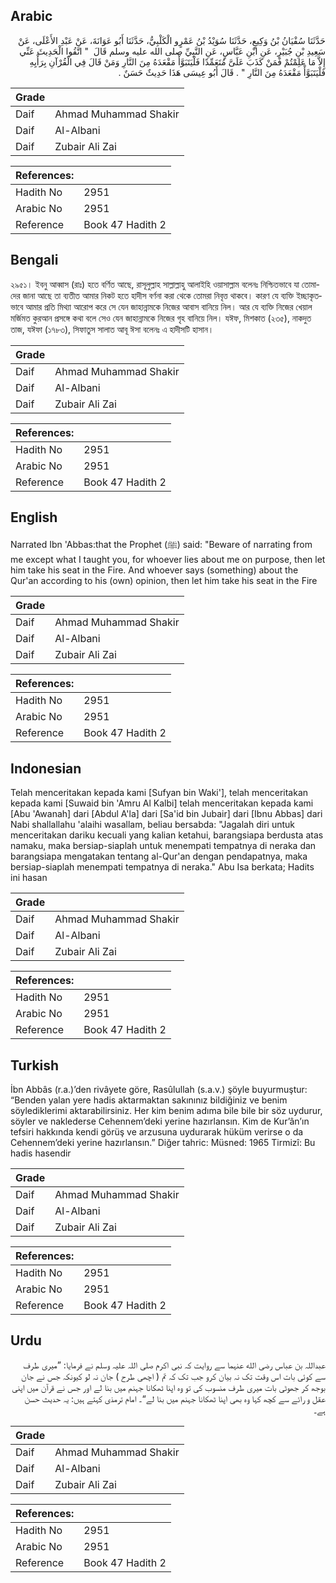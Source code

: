 ## Arabic


<div dir="rtl" lang="ar" style={{fontSize:'larger',backgroundColor:'#f8f9fa',padding:20}}>
حَدَّثَنَا سُفْيَانُ بْنُ وَكِيعٍ، حَدَّثَنَا سُوَيْدُ بْنُ عَمْرٍو الْكَلْبِيُّ، حَدَّثَنَا أَبُو عَوَانَةَ، عَنْ عَبْدِ الأَعْلَى، عَنْ سَعِيدِ بْنِ جُبَيْرٍ، عَنِ ابْنِ عَبَّاسٍ، عَنِ النَّبِيِّ صلى الله عليه وسلم قَالَ ‏ "‏ اتَّقُوا الْحَدِيثَ عَنِّي إِلاَّ مَا عَلِمْتُمْ فَمَنْ كَذَبَ عَلَىَّ مُتَعَمِّدًا فَلْيَتَبَوَّأْ مَقْعَدَهُ مِنَ النَّارِ وَمَنْ قَالَ فِي الْقُرْآنِ بِرَأْيِهِ فَلْيَتَبَوَّأْ مَقْعَدَهُ مِنَ النَّارِ ‏"‏ ‏.‏ قَالَ أَبُو عِيسَى هَذَا حَدِيثٌ حَسَنٌ ‏.‏
</div>
<div style={{backgroundColor:'#f8f9fa',padding:20, marginBottom: 10}}><table> <thead> <tr> <th>Grade</th> <th></th> </tr> </thead> <tbody> <tr><td>Daif</td><td>Ahmad Muhammad Shakir</td></tr><tr><td>Daif</td><td>Al-Albani</td></tr><tr><td>Daif</td><td>Zubair Ali Zai</td></tr></tbody></table><table> <thead> <tr> <th>References:</th> <th></th> </tr> </thead> <tbody><tr><td>Hadith No</td><td>2951</td></tr><tr><td>Arabic No</td><td>2951</td></tr><tr><td>Reference</td><td>Book 47 Hadith 2</td></tr></tbody></table></div>

## Bengali


<div dir="ltr" lang="bn" style={{fontSize:'larger',backgroundColor:'#f8f9fa',padding:20}}>
২৯৫১। ইবনু আব্বাস (রাঃ) হতে বর্ণিত আছে, রাসূলুল্লাহ সাল্লাল্লাহু আলাইহি ওয়াসাল্লাম বলেনঃ নিশ্চিতভাবে যা তোমাদের জানা আছে তা ব্যতীত আমার নিকট হতে হাদীস বর্ণনা করা থেকে তোমরা নিবৃত্ত থাকবে। কারণ যে ব্যক্তি ইচ্ছাকৃতভাবে আমার প্রতি মিথ্যা আরোপ করে সে যেন জাহান্নামকে নিজের আবাস বানিয়ে নিল। আর যে ব্যক্তি নিজের খেয়াল মর্জিমত কুরআন প্রসঙ্গে কথা বলে সেও যেন জাহান্নামকে নিজের গৃহ বানিয়ে নিল। যঈফ, মিশকাত (২৩৫), নাকদুত তাজ, যঈফা (১৭৮৩), সিফাতুস সালাত আবূ ঈসা বলেনঃ এ হাদীসটি হাসান।
</div>
<div style={{backgroundColor:'#f8f9fa',padding:20, marginBottom: 10}}><table> <thead> <tr> <th>Grade</th> <th></th> </tr> </thead> <tbody> <tr><td>Daif</td><td>Ahmad Muhammad Shakir</td></tr><tr><td>Daif</td><td>Al-Albani</td></tr><tr><td>Daif</td><td>Zubair Ali Zai</td></tr></tbody></table><table> <thead> <tr> <th>References:</th> <th></th> </tr> </thead> <tbody><tr><td>Hadith No</td><td>2951</td></tr><tr><td>Arabic No</td><td>2951</td></tr><tr><td>Reference</td><td>Book 47 Hadith 2</td></tr></tbody></table></div>

## English


<div dir="ltr" lang="en" style={{fontSize:'larger',backgroundColor:'#f8f9fa',padding:20}}>
Narrated Ibn 'Abbas:that the Prophet (ﷺ) said: "Beware of narrating from me except what I taught you, for whoever lies about me on purpose, then let him take his seat in the Fire. And whoever says (something) about the Qur'an according to his (own) opinion, then let him take his seat in the Fire
</div>
<div style={{backgroundColor:'#f8f9fa',padding:20, marginBottom: 10}}><table> <thead> <tr> <th>Grade</th> <th></th> </tr> </thead> <tbody> <tr><td>Daif</td><td>Ahmad Muhammad Shakir</td></tr><tr><td>Daif</td><td>Al-Albani</td></tr><tr><td>Daif</td><td>Zubair Ali Zai</td></tr></tbody></table><table> <thead> <tr> <th>References:</th> <th></th> </tr> </thead> <tbody><tr><td>Hadith No</td><td>2951</td></tr><tr><td>Arabic No</td><td>2951</td></tr><tr><td>Reference</td><td>Book 47 Hadith 2</td></tr></tbody></table></div>

## Indonesian


<div dir="ltr" lang="id" style={{fontSize:'larger',backgroundColor:'#f8f9fa',padding:20}}>
Telah menceritakan kepada kami [Sufyan bin Waki'], telah menceritakan kepada kami [Suwaid bin 'Amru Al Kalbi] telah menceritakan kepada kami [Abu 'Awanah] dari [Abdul A'la] dari [Sa'id bin Jubair] dari [Ibnu Abbas] dari Nabi shallallahu 'alaihi wasallam, beliau bersabda: "Jagalah diri untuk menceritakan dariku kecuali yang kalian ketahui, barangsiapa berdusta atas namaku, maka bersiap-siaplah untuk menempati tempatnya di neraka dan barangsiapa mengatakan tentang al-Qur'an dengan pendapatnya, maka bersiap-siaplah menempati tempatnya di neraka." Abu Isa berkata; Hadits ini hasan
</div>
<div style={{backgroundColor:'#f8f9fa',padding:20, marginBottom: 10}}><table> <thead> <tr> <th>Grade</th> <th></th> </tr> </thead> <tbody> <tr><td>Daif</td><td>Ahmad Muhammad Shakir</td></tr><tr><td>Daif</td><td>Al-Albani</td></tr><tr><td>Daif</td><td>Zubair Ali Zai</td></tr></tbody></table><table> <thead> <tr> <th>References:</th> <th></th> </tr> </thead> <tbody><tr><td>Hadith No</td><td>2951</td></tr><tr><td>Arabic No</td><td>2951</td></tr><tr><td>Reference</td><td>Book 47 Hadith 2</td></tr></tbody></table></div>

## Turkish


<div dir="ltr" lang="tr" style={{fontSize:'larger',backgroundColor:'#f8f9fa',padding:20}}>
İbn Abbâs (r.a.)’den rivâyete göre, Rasûlullah (s.a.v.) şöyle buyurmuştur: “Benden yalan yere hadis aktarmaktan sakınınız bildiğiniz ve benim söylediklerimi aktarabilirsiniz. Her kim benim adıma bile bile bir söz uydurur, söyler ve naklederse Cehennem’deki yerine hazırlansın. Kim de Kur’ân’ın tefsiri hakkında kendi görüş ve arzusuna uydurarak hüküm verirse o da Cehennem’deki yerine hazırlansın.” Diğer tahric: Müsned: 1965 Tirmizî: Bu hadis hasendir
</div>
<div style={{backgroundColor:'#f8f9fa',padding:20, marginBottom: 10}}><table> <thead> <tr> <th>Grade</th> <th></th> </tr> </thead> <tbody> <tr><td>Daif</td><td>Ahmad Muhammad Shakir</td></tr><tr><td>Daif</td><td>Al-Albani</td></tr><tr><td>Daif</td><td>Zubair Ali Zai</td></tr></tbody></table><table> <thead> <tr> <th>References:</th> <th></th> </tr> </thead> <tbody><tr><td>Hadith No</td><td>2951</td></tr><tr><td>Arabic No</td><td>2951</td></tr><tr><td>Reference</td><td>Book 47 Hadith 2</td></tr></tbody></table></div>

## Urdu


<div dir="rtl" lang="ur" style={{fontSize:'larger',backgroundColor:'#f8f9fa',padding:20}}>
عبداللہ بن عباس رضی الله عنہما سے روایت کہ نبی اکرم صلی اللہ علیہ وسلم نے فرمایا: ”میری طرف سے کوئی بات اس وقت تک نہ بیان کرو جب تک کہ تم ( اچھی طرح ) جان نہ لو کیونکہ جس نے جان بوجھ کر جھوٹی بات میری طرف منسوب کی تو وہ اپنا ٹھکانا جہنم میں بنا لے اور جس نے قرآن میں اپنی عقل و رائے سے کچھ کہا وہ بھی اپنا ٹھکانا جہنم میں بنا لے“۔ امام ترمذی کہتے ہیں: یہ حدیث حسن ہے۔
</div>
<div style={{backgroundColor:'#f8f9fa',padding:20, marginBottom: 10}}><table> <thead> <tr> <th>Grade</th> <th></th> </tr> </thead> <tbody> <tr><td>Daif</td><td>Ahmad Muhammad Shakir</td></tr><tr><td>Daif</td><td>Al-Albani</td></tr><tr><td>Daif</td><td>Zubair Ali Zai</td></tr></tbody></table><table> <thead> <tr> <th>References:</th> <th></th> </tr> </thead> <tbody><tr><td>Hadith No</td><td>2951</td></tr><tr><td>Arabic No</td><td>2951</td></tr><tr><td>Reference</td><td>Book 47 Hadith 2</td></tr></tbody></table></div>